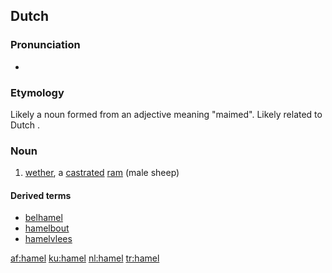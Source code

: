 ==Dutch==

===Pronunciation===
* {{audio|nl-hamel.ogg|hamel}}

===Etymology===
Likely a noun formed from an adjective meaning "maimed". Likely related to Dutch {{term|ham||bacon|lang=nl}}.

===Noun===
{{nl-noun|m|hamels|hameltje}}

# [[wether]], a [[castrate]]d [[ram]] (male sheep)

====Derived terms====
* [[belhamel]] {{m}}
* [[hamelbout]]
* [[hamelvlees]] {{n}}

[[af:hamel]]
[[ku:hamel]]
[[nl:hamel]]
[[tr:hamel]]